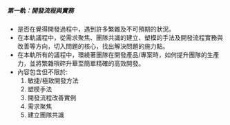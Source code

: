 ##### 第一軌：開發流程與實務

- 是否在覺得開發過程中，遇到許多繁雜及不可預期的狀況。
- 在本軌議程中，從需求聚焦、團隊共識的建立、塑模的手法及開發流程實務與改善等方向，切入問題的核心，找出解決問題的施力點。
- 在本軌所有的議程中，環繞著團隊在開發產品/專案時，如何提升團隊的生產力，並將繁雜瑣碎升華至簡單精確的高效開發。
- 內容包含但不限於:
  1. 敏捷/極致開發方法
  2. 塑模手法
  3. 開發流程改善實例
  4. 需求聚焦
  5. 建立團隊共識
